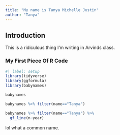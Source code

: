 ```yaml
---
title: "My name is Tanya Michelle Justin"
author: "Tanya"
---
```


## Introduction

This is a ridiculous thing I'm writing in Arvinds class.

### My First Piece Of R Code

```r
#| label: setup
library(tidyverse)
library(ggformula)
library(babynames)

```

```r
babynames
```

```r
babynames %>% filter(name=="Tanya")
```

```r
babynames %>% filter(name=="Tanya") %>% 
  gf_line(n~year)
```

lol what a common name.
